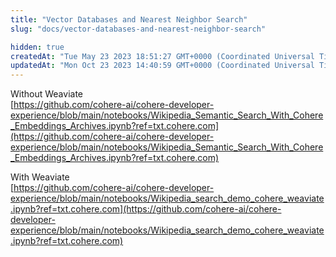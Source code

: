 ```yaml
---
title: "Vector Databases and Nearest Neighbor Search"
slug: "docs/vector-databases-and-nearest-neighbor-search"

hidden: true
createdAt: "Tue May 23 2023 18:51:27 GMT+0000 (Coordinated Universal Time)"
updatedAt: "Mon Oct 23 2023 14:40:59 GMT+0000 (Coordinated Universal Time)"
---
```

Without Weaviate  
[https://github.com/cohere-ai/cohere-developer-experience/blob/main/notebooks/Wikipedia_Semantic_Search_With_Cohere_Embeddings_Archives.ipynb?ref=txt.cohere.com](https://github.com/cohere-ai/cohere-developer-experience/blob/main/notebooks/Wikipedia_Semantic_Search_With_Cohere_Embeddings_Archives.ipynb?ref=txt.cohere.com)

With Weaviate  
[https://github.com/cohere-ai/cohere-developer-experience/blob/main/notebooks/Wikipedia_search_demo_cohere_weaviate.ipynb?ref=txt.cohere.com](https://github.com/cohere-ai/cohere-developer-experience/blob/main/notebooks/Wikipedia_search_demo_cohere_weaviate.ipynb?ref=txt.cohere.com)
